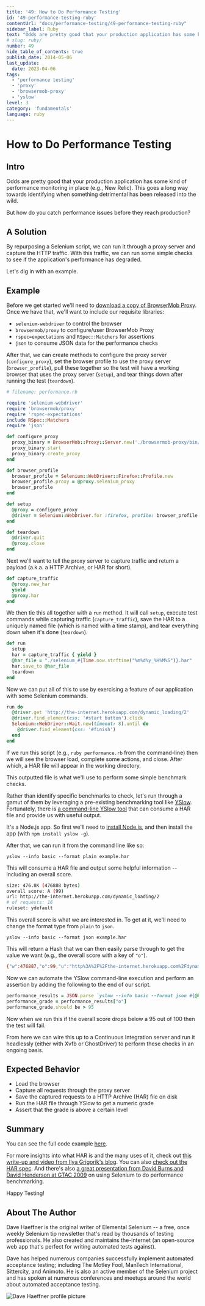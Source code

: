 ```yaml
---
title: '49: How to Do Performance Testing'
id: '49-performance-testing-ruby'
contentUrl: "docs/performance-testing/49-performance-testing-ruby"
sidebar_label: Ruby
text: "Odds are pretty good that your production application has some kind of performance monitoring in place (e.g., New Relic). This goes a long way towards identifying when something detrimental has been released into the wild."
# slug: ruby/
number: 49
hide_table_of_contents: true
publish_date: 2014-05-06
last_update:
  date: 2023-04-06
tags:
  - 'performance testing'
  - 'proxy'
  - 'browsermob-proxy'
  - 'yslow'
level: 3
category: 'fundamentals'
language: ruby
---
```


# How to Do Performance Testing

## Intro

Odds are pretty good that your production application has some kind of performance monitoring in place (e.g., New Relic). This goes a long way towards identifying when something detrimental has been released into the wild.

But how do you catch performance issues before they reach production?

## A Solution

By repurposing a Selenium script, we can run it through a proxy server and capture the HTTP traffic. With this traffic, we can run some simple checks to see if the application's performance has degraded.

Let's dig in with an example.

## Example

Before we get started we'll need to [download a copy of BrowserMob Proxy](http://bmp.lightbody.net/). Once we have that, we'll want to include our requisite libraries:

+ `selenium-webdriver` to control the browser
+ `browsermob/proxy` to configure/user BrowserMob Proxy
+ `rspec=expectations` and `RSpec::Matchers` for assertions
+ `json` to consume JSON data for the performance checks

After that, we can create methods to configure the proxy server (`configure_proxy`), set the browser profile to use the proxy server (`browser_profile`), pull these together so the test will have a working browser that uses the proxy server (`setup`), and tear things down after running the test (`teardown`).

```ruby
# filename: performance.rb

require 'selenium-webdriver'
require 'browsermob/proxy'
require 'rspec-expectations'
include RSpec::Matchers
require 'json'

def configure_proxy
  proxy_binary = BrowserMob::Proxy::Server.new('./browsermob-proxy/bin/browsermob-proxy')
  proxy_binary.start
  proxy_binary.create_proxy
end

def browser_profile
  browser_profile = Selenium::WebDriver::Firefox::Profile.new
  browser_profile.proxy = @proxy.selenium_proxy
  browser_profile
end

def setup
  @proxy = configure_proxy
  @driver = Selenium::WebDriver.for :firefox, profile: browser_profile
end

def teardown
  @driver.quit
  @proxy.close
end
```

Next we'll want to tell the proxy server to capture traffic and return a payload (a.k.a. a HTTP Archive, or HAR for short).

```ruby
def capture_traffic
  @proxy.new_har
  yield
  @proxy.har
end
```

We then tie this all together with a `run` method. It will call `setup`, execute test commands while capturing traffic (`capture_traffic`), save the HAR to a uniquely named file (which is named with a time stamp), and tear everything down when it's done (`teardown`).

```ruby
def run
  setup
  har = capture_traffic { yield }
  @har_file = "./selenium_#{Time.now.strftime("%m%d%y_%H%M%S")}.har"
  har.save_to @har_file
  teardown
end
```

Now we can put all of this to use by exercising a feature of our application with some Selenium commands.

```ruby
run do
  @driver.get 'http://the-internet.herokuapp.com/dynamic_loading/2'
  @driver.find_element(css: '#start button').click
  Selenium::WebDriver::Wait.new(timeout: 8).until do
    @driver.find_element(css: '#finish')
  end
end
```

If we run this script (e.g., `ruby performance.rb` from the command-line) then we will see the browser load, complete some actions, and close. After which, a HAR file will appear in the working directory.

This outputted file is what we'll use to perform some simple benchmark checks.

Rather than identify specific benchmarks to check, let's run through a gamut of them by leveraging a pre-existing benchmarking tool like [YSlow](https://developer.yahoo.com/yslow/). Fortunately, there is [a command-line YSlow tool](http://yslow.org/command-line-har/) that can consume a HAR file and provide us with useful output.

It's a Node.js app. So first we'll need to [install Node.js](http://nodejs.org/), and then install the app (with `npm install yslow -g`).

After that, we can run it from the command line like so:

`yslow --info basic --format plain example.har`

This will consume a HAR file and output some helpful information -- including an overall score.

```sh
size: 476.8K (476888 bytes)
overall score: A (99)
url: http://the-internet.herokuapp.com/dynamic_loading/2
# of requests: 16
ruleset: ydefault
```

This overall score is what we are interested in. To get at it, we'll need to change the format type from `plain` to `json`.

`yslow --info basic --format json example.har`

This will return a Hash that we can then easily parse through to get the value we want (e.g., the overall score with a key of `"o"`).

```sh
{"w":476887,"o":99,"u":"http%3A%2F%2Fthe-internet.herokuapp.com%2Fdynamic_loading%2F2","r":16,"i":"ydefault"}
```

Now we can automate the YSlow command-line execution and perform an assertion by adding the following to the end of our script.

```ruby
performance_results = JSON.parse `yslow --info basic --format json #{@har_file}`
performance_grade = performance_results["o"]
performance_grade.should be > 95
```

Now when we run this if the overall score drops below a 95 out of 100 then the test will fail.

From here we can wire this up to a Continuous Integration server and run it headlessly (either with Xvfb or GhostDriver) to perform these checks in an ongoing basis.

## Expected Behavior

+ Load the browser
+ Capture all requests through the proxy server
+ Save the captured requests to a HTTP Archive (HAR) file on disk
+ Run the HAR file through YSlow to get a numeric grade
+ Assert that the grade is above a certain level

## Summary

You can see the full code example [here](https://gist.github.com/tourdedave/bc4b75fd6cdc1eef7860).

For more insights into what HAR is and the many uses of it, check out [this write-up and video from Ilya Grigorik's blog](http://www.igvita.com/2012/08/28/web-performance-power-tool-http-archive-har/). You can also [check out the HAR spec](http://www.softwareishard.com/blog/har-12-spec/). And there's also [a great presentation from David Burns and David Henderson at GTAC 2009](https://www.youtube.com/watch?v=qQgDDAan4rM) on using Selenium to do performance benchmarking.

Happy Testing!

## About The Author

Dave Haeffner is the original writer of Elemental Selenium -- a free, once weekly Selenium tip newsletter that's read by thousands of testing professionals. He also created and maintains the-internet (an open-source web app that's perfect for writing automated tests against).

Dave has helped numerous companies successfully implement automated acceptance testing; including The Motley Fool, ManTech International, Sittercity, and Animoto. He is also an active member of the Selenium project and has spoken at numerous conferences and meetups around the world about automated acceptance testing.

![Dave Haeffner profile picture](/img/authors/dave-haeffner.jpeg#author-img 'a title')
